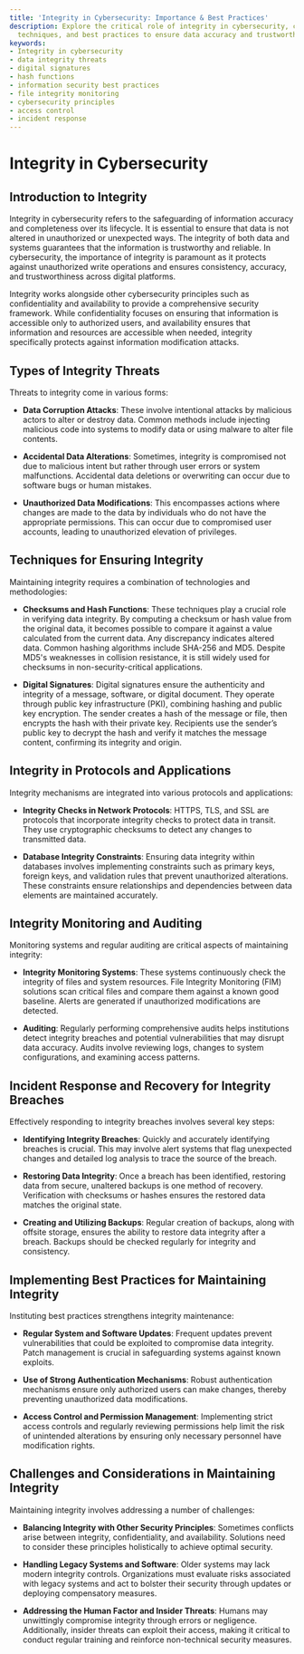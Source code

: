 ```yaml
---
title: 'Integrity in Cybersecurity: Importance & Best Practices'
description: Explore the critical role of integrity in cybersecurity, covering threats,
  techniques, and best practices to ensure data accuracy and trustworthiness.
keywords:
- Integrity in cybersecurity
- data integrity threats
- digital signatures
- hash functions
- information security best practices
- file integrity monitoring
- cybersecurity principles
- access control
- incident response
---
```


# Integrity in Cybersecurity

## Introduction to Integrity

Integrity in cybersecurity refers to the safeguarding of information accuracy and completeness over its lifecycle. It is essential to ensure that data is not altered in unauthorized or unexpected ways. The integrity of both data and systems guarantees that the information is trustworthy and reliable. In cybersecurity, the importance of integrity is paramount as it protects against unauthorized write operations and ensures consistency, accuracy, and trustworthiness across digital platforms.

Integrity works alongside other cybersecurity principles such as confidentiality and availability to provide a comprehensive security framework. While confidentiality focuses on ensuring that information is accessible only to authorized users, and availability ensures that information and resources are accessible when needed, integrity specifically protects against information modification attacks.

## Types of Integrity Threats

Threats to integrity come in various forms:

- **Data Corruption Attacks**: These involve intentional attacks by malicious actors to alter or destroy data. Common methods include injecting malicious code into systems to modify data or using malware to alter file contents.

- **Accidental Data Alterations**: Sometimes, integrity is compromised not due to malicious intent but rather through user errors or system malfunctions. Accidental data deletions or overwriting can occur due to software bugs or human mistakes.

- **Unauthorized Data Modifications**: This encompasses actions where changes are made to the data by individuals who do not have the appropriate permissions. This can occur due to compromised user accounts, leading to unauthorized elevation of privileges.

## Techniques for Ensuring Integrity

Maintaining integrity requires a combination of technologies and methodologies:

- **Checksums and Hash Functions**: These techniques play a crucial role in verifying data integrity. By computing a checksum or hash value from the original data, it becomes possible to compare it against a value calculated from the current data. Any discrepancy indicates altered data. Common hashing algorithms include SHA-256 and MD5. Despite MD5's weaknesses in collision resistance, it is still widely used for checksums in non-security-critical applications.

- **Digital Signatures**: Digital signatures ensure the authenticity and integrity of a message, software, or digital document. They operate through public key infrastructure (PKI), combining hashing and public key encryption. The sender creates a hash of the message or file, then encrypts the hash with their private key. Recipients use the sender’s public key to decrypt the hash and verify it matches the message content, confirming its integrity and origin.

## Integrity in Protocols and Applications

Integrity mechanisms are integrated into various protocols and applications:

- **Integrity Checks in Network Protocols**: HTTPS, TLS, and SSL are protocols that incorporate integrity checks to protect data in transit. They use cryptographic checksums to detect any changes to transmitted data.

- **Database Integrity Constraints**: Ensuring data integrity within databases involves implementing constraints such as primary keys, foreign keys, and validation rules that prevent unauthorized alterations. These constraints ensure relationships and dependencies between data elements are maintained accurately.

## Integrity Monitoring and Auditing

Monitoring systems and regular auditing are critical aspects of maintaining integrity:

- **Integrity Monitoring Systems**: These systems continuously check the integrity of files and system resources. File Integrity Monitoring (FIM) solutions scan critical files and compare them against a known good baseline. Alerts are generated if unauthorized modifications are detected.

- **Auditing**: Regularly performing comprehensive audits helps institutions detect integrity breaches and potential vulnerabilities that may disrupt data accuracy. Audits involve reviewing logs, changes to system configurations, and examining access patterns.

## Incident Response and Recovery for Integrity Breaches

Effectively responding to integrity breaches involves several key steps:

- **Identifying Integrity Breaches**: Quickly and accurately identifying breaches is crucial. This may involve alert systems that flag unexpected changes and detailed log analysis to trace the source of the breach.

- **Restoring Data Integrity**: Once a breach has been identified, restoring data from secure, unaltered backups is one method of recovery. Verification with checksums or hashes ensures the restored data matches the original state.

- **Creating and Utilizing Backups**: Regular creation of backups, along with offsite storage, ensures the ability to restore data integrity after a breach. Backups should be checked regularly for integrity and consistency.

## Implementing Best Practices for Maintaining Integrity

Instituting best practices strengthens integrity maintenance:

- **Regular System and Software Updates**: Frequent updates prevent vulnerabilities that could be exploited to compromise data integrity. Patch management is crucial in safeguarding systems against known exploits.

- **Use of Strong Authentication Mechanisms**: Robust authentication mechanisms ensure only authorized users can make changes, thereby preventing unauthorized data modifications.

- **Access Control and Permission Management**: Implementing strict access controls and regularly reviewing permissions help limit the risk of unintended alterations by ensuring only necessary personnel have modification rights.

## Challenges and Considerations in Maintaining Integrity

Maintaining integrity involves addressing a number of challenges:

- **Balancing Integrity with Other Security Principles**: Sometimes conflicts arise between integrity, confidentiality, and availability. Solutions need to consider these principles holistically to achieve optimal security.

- **Handling Legacy Systems and Software**: Older systems may lack modern integrity controls. Organizations must evaluate risks associated with legacy systems and act to bolster their security through updates or deploying compensatory measures.

- **Addressing the Human Factor and Insider Threats**: Humans may unwittingly compromise integrity through errors or negligence. Additionally, insider threats can exploit their access, making it critical to conduct regular training and reinforce non-technical security measures.